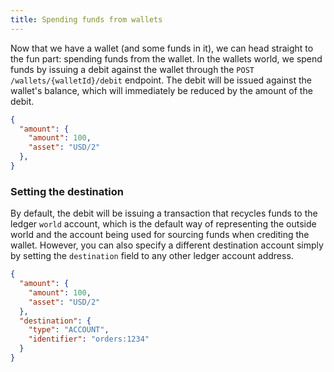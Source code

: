 ```yaml
---
title: Spending funds from wallets
---
```


Now that we have a wallet (and some funds in it), we can head straight to the fun part: spending funds from the wallet. In the wallets world, we spend funds by issuing a debit against the wallet through the `POST /wallets/{walletId}/debit` endpoint. The debit will be issued against the wallet's balance, which will immediately be reduced by the amount of the debit.

```json
{
  "amount": {
    "amount": 100,
    "asset": "USD/2"
  },
}
```

### Setting the destination

By default, the debit will be issuing a transaction that recycles funds to the ledger `world` account, which is the default way of representing the outside world and the account being used for sourcing funds when crediting the wallet. However, you can also specify a different destination account simply by setting the `destination` field to any other ledger account address.

```json
{
  "amount": {
    "amount": 100,
    "asset": "USD/2"
  },
  "destination": {
    "type": "ACCOUNT",
    "identifier": "orders:1234"
  }
}
```
